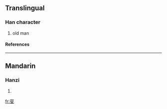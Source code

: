 {{see|叟}}

==Translingual==
===Han character===
{{Han char|rad=又|as=07|sn=9|four=|canj=十火水 (JFE)}}
# old man
====References====
{{Han ref|kx=0166.130|dkj=03167|dj=0378.070|hdz=10398.030|uh=53DC|ud=21468}}
----
==Mandarin==
===Hanzi===
{{cmn-hanzi|pin=[[sǒu]] (sou3)|wg=sou<sup>3</sup>}}
# {{defn|Mandarin}}

[[fr:叜]]